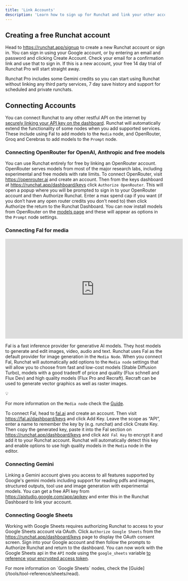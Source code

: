 ```yaml
---
title: 'Link Accounts'
description: 'Learn how to sign up for Runchat and link your other accounts'
---
```


## Creating a free Runchat account

Head to https://runchat.app/signup to create a new Runchat account or sign in.
You can sign in using your Google account, or by entering an email and password and clicking Create Account. Check your email for a confirmation link and use that to sign in. If this is a new account, your free 14 day trial of Runchat Pro will start straight away.

<Info>

Runchat Pro includes some Gemini credits so you can start using Runchat without linking any third party services, 7 day save history and support for scheduled and private runchats.

</Info>

## Connecting Accounts

You can connect Runchat to any other restful API on the internet by [securely linking your API key on the dashboard](/concepts/integrations/credentials).
Runchat will automatically extend the functionality of some nodes when you add supported services. 
These include using Fal to add models to the `Media`  node, and OpenRouter, Groq and Cerebras to add models to the `Prompt` node. 

### Connecting OpenRouter for OpenAI, Anthropic and free models

You can use Runchat entirely for free by linking an OpenRouter account. OpenRouter serves models from most of the major research labs, including experimental and free models with rate limits. To connect OpenRouter, visit https://openrouter.ai and create an account. Then from the keys dashboard at  https://runchat.app/dashboard/keys click `Authorize OpenRouter`. This will open a popup where you will be prompted to sign in to your OpenRouter account and then Authorize Runchat. Enter a max spend cap if you want (if you don’t have any open router credits you don’t need to) then click Authorize the return to the Runchat Dashboard. You can now install models from OpenRouter on the [models page](/concepts/nodes/models) and these will appear as options in the `Prompt` node settings.

### Connecting Fal for media

<iframe
  width="560"
  height="315"
  src="https://www.youtube.com/embed/wj4l8CwuIik"
  title="YouTube video player"
  frameborder="0"
  allow="accelerometer; autoplay; clipboard-write; encrypted-media; gyroscope; picture-in-picture"
  allowfullscreen
></iframe>

Fal is a fast inference provider for generative AI models. They host models to generate and edit images, video, audio and text. Runchat uses Fal as the default provider for image generation in the `Media Node`. When you connect Fal, Runchat will automatically add options to the `Media node` settings that will allow you to choose from fast and low-cost models (Stable Diffusion Turbo), models with a good tradeoff of price and quality (Flux schnell and Flux Dev) and high quality models (Flux Pro and Recraft). Recraft can be used to generate vector graphics as well as raster images. 

<aside>
💡

For more information on the `Media node` check the [Guide](/node-reference/nodes/media). 

</aside>

To connect Fal, head to [fal.ai](http://fal.ai) and create an account. Then visit https://fal.ai/dashboard/keys and click Add Key. Leave the scope as “API”, enter a name to remember the key by (e.g. runchat) and click Create Key. Then copy the generated key, paste it into the Fal section on https://runchat.app/dashboard/keys and click `Add Fal Key` to encrypt it and add it to your Runchat account. Runchat will automatically detect this key and enable options to use high quality models in the `Media` node in the editor. 

### Connecting Gemini

Linking a Gemini account gives you access to all features supported by Google's gemini models including support for reading pdfs and images, structured outputs, tool use and image generation with experimental models. 
You can get a free API key from https://aistudio.google.com/app/apikey and enter this in the Runchat Dashboard to link your account. 

### Connecting Google Sheets

Working with Google Sheets requires authorizing Runchat to access to your Google Sheets account via OAuth. Click `Authorize Google Sheets` from the https://runchat.app/dashboard/keys page to display the OAuth consent screen. Sign into your Google account and then follow the prompts to Authorize Runchat and return to the dashboard. You can now work with the Google Sheets api in the `API` node using the `google_sheets` variable [to reference your encrypted access token](/concepts/integrations/credentials). 

<Tip>
For more information on `Google Sheets` nodes, check the [Guide](/tools/tool-reference/sheets/read). 
</Tip>
